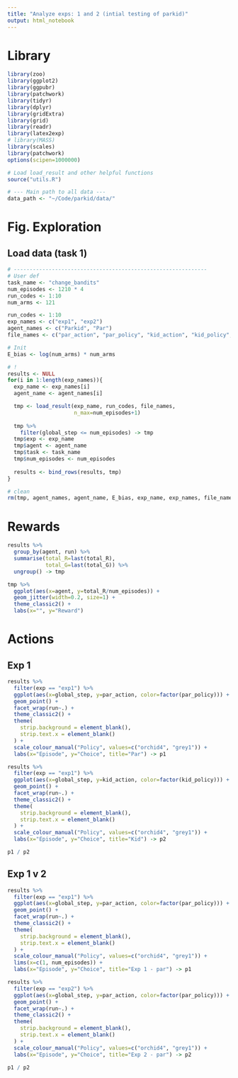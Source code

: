 ```yaml
---
title: "Analyze exps: 1 and 2 (intial testing of parkid)"
output: html_notebook
---
```


# Library
```r
library(zoo)
library(ggplot2)
library(ggpubr)
library(patchwork)
library(tidyr)
library(dplyr)
library(gridExtra)
library(grid)
library(readr)
library(latex2exp)
# library(MASS) 
library(scales)
library(patchwork)
options(scipen=1000000)

# Load load_result and other helpful functions
source("utils.R")

# --- Main path to all data ---
data_path <- "~/Code/parkid/data/"
```

# Fig. Exploration 
## Load data (task 1)
```r
# -------------------------------------------------------------
# User def
task_name <- "change_bandits"
num_episodes <- 1210 * 4
run_codes <- 1:10
num_arms <- 121

run_codes <- 1:10
exp_names <- c("exp1", "exp2")
agent_names <- c("Parkid", "Par")
file_names <- c("par_action", "par_policy", "kid_action", "kid_policy", "total_R", "total_G")

# Init
E_bias <- log(num_arms) * num_arms 

# !
results <- NULL
for(i in 1:length(exp_names)){
  exp_name <- exp_names[i]
  agent_name <- agent_names[i]

  tmp <- load_result(exp_name, run_codes, file_names, 
                     n_max=num_episodes+1)
  
  tmp %>% 
    filter(global_step <= num_episodes) -> tmp
  tmp$exp <- exp_name
  tmp$agent <- agent_name
  tmp$task <- task_name
  tmp$num_episodes <- num_episodes
  
  results <- bind_rows(results, tmp)
}

# clean
rm(tmp, agent_names, agent_name, E_bias, exp_name, exp_names, file_names, i)
```

# Rewards
```r
results %>% 
  group_by(agent, run) %>% 
  summarise(total_R=last(total_R),
            total_G=last(total_G)) %>% 
  ungroup() -> tmp

tmp %>% 
  ggplot(aes(x=agent, y=total_R/num_episodes)) +
  geom_jitter(width=0.2, size=1) +
  theme_classic2() +
  labs(x="", y="Reward")
```
# Actions
## Exp 1
```r
results %>% 
  filter(exp == "exp1") %>% 
  ggplot(aes(x=global_step, y=par_action, color=factor(par_policy))) +
  geom_point() +
  facet_wrap(run~.) +
  theme_classic2() +
  theme(
    strip.background = element_blank(),
    strip.text.x = element_blank()
  ) +
  scale_colour_manual("Policy", values=c("orchid4", "grey1")) +
  labs(x="Episode", y="Choice", title="Par") -> p1

results %>% 
  filter(exp == "exp1") %>% 
  ggplot(aes(x=global_step, y=kid_action, color=factor(kid_policy))) +
  geom_point() +
  facet_wrap(run~.) +
  theme_classic2() +
  theme(
    strip.background = element_blank(),
    strip.text.x = element_blank()
  ) +
  scale_colour_manual("Policy", values=c("orchid4", "grey1")) +
  labs(x="Episode", y="Choice", title="Kid") -> p2

p1 / p2
```

## Exp 1 v 2
```r
results %>% 
  filter(exp == "exp1") %>% 
  ggplot(aes(x=global_step, y=par_action, color=factor(par_policy))) +
  geom_point() +
  facet_wrap(run~.) +
  theme_classic2() +
  theme(
    strip.background = element_blank(),
    strip.text.x = element_blank()
  ) +
  scale_colour_manual("Policy", values=c("orchid4", "grey1")) +
  lims(x=c(1, num_episodes)) +
  labs(x="Episode", y="Choice", title="Exp 1 - par") -> p1

results %>% 
  filter(exp == "exp2") %>% 
  ggplot(aes(x=global_step, y=par_action, color=factor(par_policy))) +
  geom_point() +
  facet_wrap(run~.) +
  theme_classic2() +
  theme(
    strip.background = element_blank(),
    strip.text.x = element_blank()
  ) +
  scale_colour_manual("Policy", values=c("orchid4", "grey1")) +
  labs(x="Episode", y="Choice", title="Exp 2 - par") -> p2

p1 / p2
```
